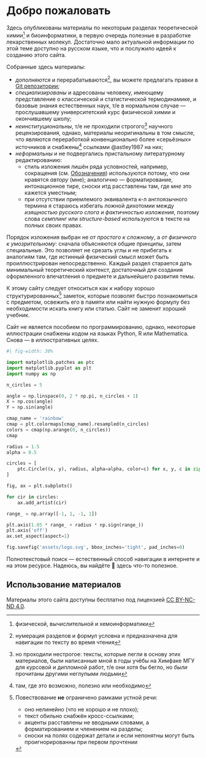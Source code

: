 # Добро пожаловать {.unnumbered}

Здесь опубликованы материалы по некоторым разделах теоретической химии^[физической, вычислительной и хемоинформатики] и биоинформатики, в первую очередь полезные в разработке лекарственных молекул. Достаточно мало актуальной информации по этой теме доступно на русском языке, что и послужило идеей к созданию этого сайта.

Собранные здесь материалы:

- *дополняются* и перерабатываются^[нумерация разделов и формул условна и предназначена для навигации по тексту во время чтения], вы можете предлагать правки в [Git репозитории]({{< meta repo-url >}});
- *специализированы* и адресованы человеку, имеющему представление о классической и статистической термодинамике, и базовые знания естественных наук, т/е в нормальном случае --- прослушавшему университетский курс физической химии и окончившему школу;
- *неинституциональны*, т/е не проходили строгого^[но проходили нестрогое: тексты, которые легли в основу этих материалов, были написанные мной в годы учёбы на Химфаке МГУ для курсовой и дипломной работ, т/е они хотя бы бегло, но *были* прочитаны другими неглупыми людьми] научного рецензирования, однако, материалы неоригинальны в том смысле, что являются переработкой конвенционально более «серьёзных» источников и снабжены^[там, где это возможно, полезно или необходимо] ссылками @astley1987 на них;
- *неформальны* и не подвергались пристальному литературному редактированию:
    - стиль изложения лишён ряда условностей, например, сокращения (см. [Обозначения](notation.qmd)) используются потому, что они нравятся *автору* (мне); аналогично --- форматирование, интонационное тире, сноски итд расставлены там, где *мне* это кажется уместным;
    - при отсутствии приемлемого эквивалента к-л англоязычного термина я стараюсь избегать ложной дихотомии между *изящностью русского слога* и *фактичностью изложения*, поэтому слова *семплинг* или *structure-based* используются в тексте на полных своих правах.

Порядок изложения выбран не *от простого к сложному*, а *от физичного к умозрительному*: сначала объясняются общие принципы, затем специальные. Это позволяет не срезать углы и не прибегать к аналогиям там, где истинный физический смысл может быть проиллюстрирован непосредственно. Каждый раздел старается дать минимальный теоретический контекст, достаточный для создания оформленного впечатления о предмете и дальнейшего развития темы.

К этому сайту следует относиться как к набору хорошо структурированных[^formatting] заметок, которые позволят быстро познакомиться с предметом, освежить его в памяти или найти нужную формулу без необходимости искать книгу или статью. Сайт не заменит хороший учебник.<!-- , их список вы найдёте в TODO. -->

[^formatting]: Повествование **не** ограничено рамками устной речи:

    - оно нелинейно (что не хорошо и не плохо);
    - текст обильно снабжён кросс-ссылками;
    - акценты расставлены не вводными словами, а форматированием и членением на разделы;
    - сноски на полях содержат детали и если непонятны могут быть проигнорированны при первом прочтении

Сайт не является пособием по программированию, однако, некоторые иллюстрации снабжены кодом на языках Python, R или Mathematica. Снова --- в иллюстративных целях.

```python

#| fig-width: 30%

import matplotlib.patches as ptc
import matplotlib.pyplot as plt
import numpy as np

n_circles = 5

angle = np.linspace(0, 2 * np.pi, n_circles + 1)
X = np.cos(angle)
Y = np.sin(angle)

cmap_name = 'rainbow'
cmap = plt.colormaps[cmap_name].resampled(n_circles)
colors = cmap(np.arange(0, n_circles))
cmap

radius = 1.5
alpha = 0.5

circles = [
    ptc.Circle((x, y), radius, alpha=alpha, color=c) for x, y, c in zip(X, Y, colors)
]

fig, ax = plt.subplots()

for cir in circles:
    ax.add_artist(cir)

range_ = np.array([-1, 1, -1, 1])

plt.axis(1.05 * range_ + radius * np.sign(range_))
plt.axis('off')
ax.set_aspect(aspect=1)

fig.savefig('assets/logo.svg', bbox_inches='tight', pad_inches=0)

```

Полнотекстовый поиск --- естественный способ навигации в интернете и на этом ресурсе. Надеюсь, вы найдёте 👀 здесь что-то полезное.

## Использование материалов

Материалы этого сайта доступны бесплатно под лицензией [CC BY-NC-ND 4.0](https://creativecommons.org/licenses/by-nc-nd/4.0/deed.ru).